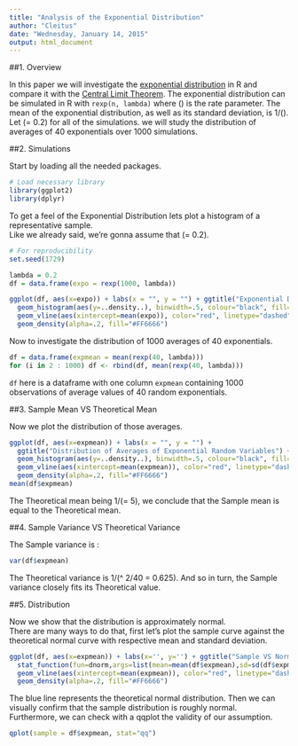 ```yaml
---
title: "Analysis of the Exponential Distribution"
author: "Cleitus"
date: "Wednesday, January 14, 2015"
output: html_document
---
```


##1. Overview

In this paper we will investigate the [exponential distribution](http://en.wikipedia.org/wiki/Exponential_distribution) in R and compare it with the [Central Limit Theorem](http://en.wikipedia.org/wiki/Central_limit_theorem). The exponential distribution can be simulated in R with `rexp(n, lambda)` where \(\lambda\) is the rate parameter. The mean of the exponential distribution, as well as its standard deviation, is 1/\(\lambda\). Let \(\lambda = 0.2\) for all of the simulations. we will study the distribution of averages of 40 exponentials over 1000 simulations.  

##2. Simulations

Start by loading all the needed packages.
```r
# Load necessary library
library(ggplot2)
library(dplyr)
```
To get a feel of the Exponential Distribution lets plot a histogram of a representative sample.  
Like we already said, we're gonna assume that \(\lambda = 0.2\).  
```r
# For reproducibility
set.seed(1729)

lambda = 0.2
df = data.frame(expo = rexp(1000, lambda))

ggplot(df, aes(x=expo)) + labs(x = "", y = "") + ggtitle("Exponential Distribution") +
  geom_histogram(aes(y=..density..), binwidth=.5, colour="black", fill="white") + 
  geom_vline(aes(xintercept=mean(expo)), color="red", linetype="dashed", size=1) +
  geom_density(alpha=.2, fill="#FF6666")
```

Now to investigate the distribution of 1000 averages of 40 exponentials.  
```r
df = data.frame(expmean = mean(rexp(40, lambda)))
for (i in 2 : 1000) df <- rbind(df, mean(rexp(40, lambda)))
```
`df` here is a dataframe with one column `expmean` containing 1000 observations of average values of 40 random exponentials.  

##3. Sample Mean VS Theoretical Mean

Now we plot the distribution of those averages.  
```r
ggplot(df, aes(x=expmean)) + labs(x = "", y = "") +
  ggtitle("Distribution of Averages of Exponential Random Variables") +
  geom_histogram(aes(y=..density..), binwidth=.5, colour="black", fill="white") + 
  geom_vline(aes(xintercept=mean(expmean)), color="red", linetype="dashed", size=1) +
  geom_density(alpha=.2, fill="#FF6666")
mean(df$expmean)
```
The Theoretical mean being 1/\(\lambda = 5\), we conclude that the Sample mean is equal to the Theoretical mean.  

##4. Sample Variance VS Theoretical Variance

The Sample variance is :  
```r
var(df$expmean)
```
The Theoretical variance is 1/\(\lambda ^ 2\times 1/40  = 0.625\). And so in turn, the Sample variance closely fits its Theoretical value.

##5. Distribution

Now we show that the distribution is approximately normal.  
There are many ways to do that, first let's plot the sample curve against the theoretical normal curve with respective mean and standard deviation.  
```r
ggplot(df, aes(x=expmean)) + labs(x='', y='') + ggtitle("Sample VS Normal Distribution") +
  stat_function(fun=dnorm,args=list(mean=mean(df$expmean),sd=sd(df$expmean)),color="blue") + 
  geom_vline(aes(xintercept=mean(expmean)), color="red", linetype="dashed", size=1) +
  geom_density(alpha=.2, fill="#FF6666")
```

The blue line represents the theoretical normal distribution. Then we can visually confirm that the sample distribution is roughly normal.  
Furthermore, we can check with a qqplot the validity of our assumption.

```r
qplot(sample = df$expmean, stat="qq")
```